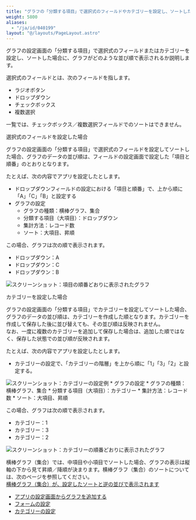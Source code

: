 ```yaml
---
title: "グラフの「分類する項目」で選択式のフィールドやカテゴリーを設定し、ソートした場合の並び順を教えてください"
weight: 5800
aliases:
  - "/ja/id/040199"
layout: "@/layouts/PageLayout.astro"
---
```




グラフの設定画面の「分類する項目」で選択式のフィールドまたはカテゴリーを設定し、ソートした場合に、グラフがどのような並び順で表示されるか説明します。

選択式のフィールドとは、次のフィールドを指します。

* ラジオボタン
* ドロップダウン
* チェックボックス
* 複数選択

<Note>

一覧では、チェックボックス／複数選択フィールドでのソートはできません。

</Note>

<Heading id="app_qa_graph_sort_selection_fields_10">選択式のフィールドを設定した場合</Heading>

グラフの設定画面の「分類する項目」で選択式のフィールドを設定してソートした場合、グラフのデータの並び順は、フィールドの設定画面で設定した「項目と順番」のとおりとなります。

たとえば、次の内容でアプリを設定したとします。

* ドロップダウンフィールドの設定における「項目と順番」で、上から順に「A」「C」「B」と設定する
* グラフの設定
  * グラフの種類：横棒グラフ、集合
  * 分類する項目（大項目）：ドロップダウン
  * 集計方法：レコード数
  * ソート：大項目、昇順

この場合、グラフは次の順で表示されます。

* ドロップダウン：A
* ドロップダウン：C
* ドロップダウン：B

<Img src="/k/kintone/img-ja/graph_sort_selection_fields_img01.png" alt="スクリーンショット：項目の順番どおりに表示されたグラフ" />

<Heading id="app_qa_graph_sort_selection_fields_20">カテゴリーを設定した場合</Heading>

グラフの設定画面の「分類する項目」でカテゴリーを設定してソートした場合、グラフのデータの並び順は、カテゴリーを作成した順となります。カテゴリーを作成して保存した後に並び替えても、その並び順は反映されません。  
なお、一度に複数のカテゴリーを追加して保存した場合は、追加した順ではなく、保存した状態での並び順が反映されます。

たとえば、次の内容でアプリを設定したとします。

* カテゴリーの設定で、「カテゴリーの階層」を上から順に「1」「3」「2」と設定する。
 <Img src="/k/kintone/img-ja/graph_sort_selection_fields_img02.png" alt="スクリーンショット：カテゴリーの設定例" />
* グラフの設定
  * グラフの種類：横棒グラフ、集合
  * 分類する項目（大項目）：カテゴリー
  * 集計方法：レコード数
  * ソート：大項目、昇順

この場合、グラフは次の順で表示されます。

* カテゴリー：1
* カテゴリー：3
* カテゴリー：2

<Img src="/k/kintone/img-ja/graph_sort_selection_fields_img03.png" alt="スクリーンショット：カテゴリーの順番どおりに表示されたグラフ" />

<Note>

横棒グラフ（集合）では、中項目や小項目でソートした場合、グラフの表示は縦軸の下から見て昇順／降順が決まります。横棒グラフ（集合）のソートについては、次のページを参照してください。  
[横棒グラフ（集合）が、設定したソートと逆の並びで表示されます](/k/ja/id/040164.html)

</Note>

<Reference>

* [アプリの設定画面からグラフを追加する](/k/ja/id/040586.html)
* [フォームの設定](/k/ja/id/040494.html)
* [カテゴリーの設定](/k/ja/id/040489.html)

</Reference>
